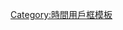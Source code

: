 {{User GMT|+11}}<includeonly>[[Category:UTC+11區維基人|{{PAGENAME}}]]</includeonly><noinclude>
[[Category:時間用戶框模板]]
</noinclude>